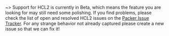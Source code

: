 ~> Support for HCL2 is currently in Beta, which means the feature you are looking for may still need some polishing. If you find problems, please check the list of open and resolved HCL2 issues on the [Packer Issue Tracker](https://github.com/hashicorp/packer/issues?q=is%3Aissue+is%3Aopen+label%3Ahcl2). For any strange behavior not already captured please create a new issue so that we can fix it!
